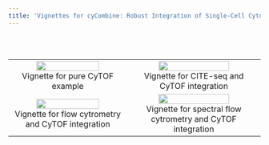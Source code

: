 ```yaml
---
title: 'Vignettes for cyCombine: Robust Integration of Single-Cell Cytometry Datasets'
---
```


<br>
<br>
<table style="width:100%">
<tr>

<td><center>[![](images/cyCombine/cyCombine.png){ width=75% }](cytof_data_scientist.html)<br>Vignette for pure CyTOF example</center></td>
    
<td><center>[![](images/cyCombine/cyCombine.png){ width=75% }](cytof_cytometrist.html)<br>Vignette for CITE-seq and CyTOF integration</center></td>

</tr>
<tr>

<td><center>[![](images/cyCombine/cyCombine.png){ width=75% }](cytof_data_scientist.html)<br>Vignette for flow cytrometry and CyTOF integration</center></td>
    
<td><center>[![](images/cyCombine/cyCombine.png){ width=75% }](cytof_cytometrist.html)<br>Vignette for spectral flow cytrometry and CyTOF integration</center></td>

</tr>
</table>
<br>


